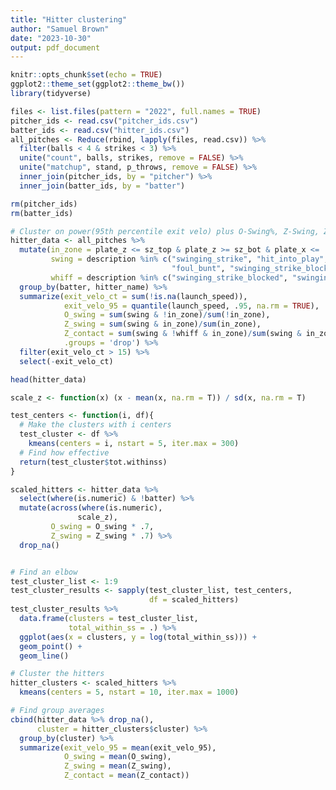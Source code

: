 ```yaml
---
title: "Hitter clustering"
author: "Samuel Brown"
date: "2023-10-30"
output: pdf_document
---
```


```r
knitr::opts_chunk$set(echo = TRUE)
ggplot2::theme_set(ggplot2::theme_bw()) 
library(tidyverse)
```

```r
files <- list.files(pattern = "2022", full.names = TRUE)
pitcher_ids <- read.csv("pitcher_ids.csv")
batter_ids <- read.csv("hitter_ids.csv")
all_pitches <- Reduce(rbind, lapply(files, read.csv)) %>%
  filter(balls < 4 & strikes < 3) %>%
  unite("count", balls, strikes, remove = FALSE) %>%
  unite("matchup", stand, p_throws, remove = FALSE) %>% 
  inner_join(pitcher_ids, by = "pitcher") %>% 
  inner_join(batter_ids, by = "batter")

rm(pitcher_ids)
rm(batter_ids)
```

```r
# Cluster on power(95th percentile exit velo) plus O-Swing%, Z-Swing, Z-contact
hitter_data <- all_pitches %>% 
  mutate(in_zone = plate_z <= sz_top & plate_z >= sz_bot & plate_x <= .708 & plate_x >= -.708,
         swing = description %in% c("swinging_strike", "hit_into_play", "foul", "foul_tip", 
                                    "foul_bunt", "swinging_strike_blocked", "missed_bunt"),
         whiff = description %in% c("swinging_strike_blocked", "swinging_strike", "foul_tip")) %>% 
  group_by(batter, hitter_name) %>% 
  summarize(exit_velo_ct = sum(!is.na(launch_speed)),
            exit_velo_95 = quantile(launch_speed, .95, na.rm = TRUE),
            O_swing = sum(swing & !in_zone)/sum(!in_zone),
            Z_swing = sum(swing & in_zone)/sum(in_zone),
            Z_contact = sum(swing & !whiff & in_zone)/sum(swing & in_zone),
            .groups = 'drop') %>% 
  filter(exit_velo_ct > 15) %>% 
  select(-exit_velo_ct)

head(hitter_data)
```

```r
scale_z <- function(x) (x - mean(x, na.rm = T)) / sd(x, na.rm = T)

test_centers <- function(i, df){
  # Make the clusters with i centers
  test_cluster <- df %>% 
    kmeans(centers = i, nstart = 5, iter.max = 300)
  # Find how effective
  return(test_cluster$tot.withinss)
}

scaled_hitters <- hitter_data %>% 
  select(where(is.numeric) & !batter) %>% 
  mutate(across(where(is.numeric), 
               scale_z),
         O_swing = O_swing * .7,
         Z_swing = Z_swing * .7) %>% 
  drop_na()


# Find an elbow
test_cluster_list <- 1:9
test_cluster_results <- sapply(test_cluster_list, test_centers, 
                               df = scaled_hitters)
test_cluster_results %>% 
  data.frame(clusters = test_cluster_list,
             total_within_ss = .) %>% 
  ggplot(aes(x = clusters, y = log(total_within_ss))) +
  geom_point() +
  geom_line() 
```

```r
# Cluster the hitters
hitter_clusters <- scaled_hitters %>% 
  kmeans(centers = 5, nstart = 10, iter.max = 1000)

# Find group averages
cbind(hitter_data %>% drop_na(),
      cluster = hitter_clusters$cluster) %>% 
  group_by(cluster) %>% 
  summarize(exit_velo_95 = mean(exit_velo_95),
            O_swing = mean(O_swing),
            Z_swing = mean(Z_swing),
            Z_contact = mean(Z_contact))
```

